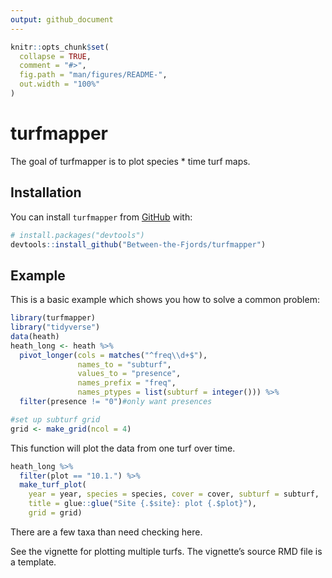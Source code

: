 ```yaml
---
output: github_document
---
```


<!-- README.md is generated from README.Rmd. Please edit that file -->

```r
knitr::opts_chunk$set(
  collapse = TRUE,
  comment = "#>",
  fig.path = "man/figures/README-",
  out.width = "100%"
)
```

# turfmapper

<!-- badges: start -->
<!-- badges: end -->

The goal of turfmapper is to plot species * time turf maps.

## Installation

You can install `turfmapper` from  [GitHub](https://github.com/) with:

``` r
# install.packages("devtools")
devtools::install_github("Between-the-Fjords/turfmapper")
```
## Example

This is a basic example which shows you how to solve a common problem:

```r
library(turfmapper)
library("tidyverse")
data(heath)
heath_long <- heath %>% 
  pivot_longer(cols = matches("^freq\\d+$"), 
               names_to = "subturf", 
               values_to = "presence", 
               names_prefix = "freq", 
               names_ptypes = list(subturf = integer())) %>% 
  filter(presence != "0")#only want presences

#set up subturf grid
grid <- make_grid(ncol = 4)
```

This function will plot the data from one turf over time. 

```r
heath_long %>%
  filter(plot == "10.1.") %>%
  make_turf_plot(
    year = year, species = species, cover = cover, subturf = subturf, 
    title = glue::glue("Site {.$site}: plot {.$plot}"), 
    grid = grid)
```

There are a few taxa than need checking here.

See the vignette for plotting multiple turfs. The vignette's source RMD file is a template.
